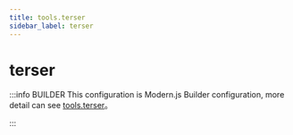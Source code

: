 ```yaml
---
title: tools.terser
sidebar_label: terser
---
```

# terser

:::info BUILDER
This configuration is Modern.js Builder configuration, more detail can see [tools.terser](https://modernjs.dev/builder/en/api/config-tools.html#tools-terser)。

:::


<Main />
